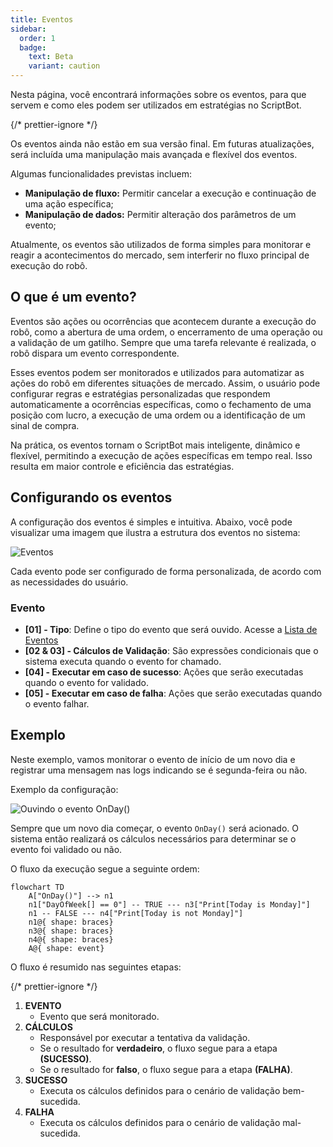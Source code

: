 ```yaml
---
title: Eventos
sidebar:
  order: 1
  badge:
    text: Beta
    variant: caution
---
```



Nesta página, você encontrará informações sobre os eventos, para que servem e como eles podem ser utilizados em estratégias no ScriptBot.

{/* prettier-ignore */}
<Aside>
Os eventos ainda não estão em sua versão final. Em futuras atualizações, será incluída uma manipulação mais avançada e flexível dos eventos.

Algumas funcionalidades previstas incluem:

- **Manipulação de fluxo:** Permitir cancelar a execução e continuação de uma ação específica;
- **Manipulação de dados:** Permitir alteração dos parâmetros de um evento;

Atualmente, os eventos são utilizados de forma simples para monitorar e reagir a acontecimentos do mercado, sem interferir no fluxo principal de execução do robô.

</Aside>

## O que é um evento?

Eventos são ações ou ocorrências que acontecem durante a execução do robô, como a abertura de uma ordem, o encerramento de uma operação ou a validação de um gatilho. Sempre que uma tarefa relevante é realizada, o robô dispara um evento correspondente.

Esses eventos podem ser monitorados e utilizados para automatizar as ações do robô em diferentes situações de mercado. Assim, o usuário pode configurar regras e estratégias personalizadas que respondem automaticamente a ocorrências específicas, como o fechamento de uma posição com lucro, a execução de uma ordem ou a identificação de um sinal de compra.

Na prática, os eventos tornam o ScriptBot mais inteligente, dinâmico e flexível, permitindo a execução de ações específicas em tempo real. Isso resulta em maior controle e eficiência das estratégias.

## Configurando os eventos

A configuração dos eventos é simples e intuitiva. Abaixo, você pode visualizar uma imagem que ilustra a estrutura dos eventos no sistema:

<ImgFrame>![Eventos](@src/assets/Events.png)</ImgFrame>

Cada evento pode ser configurado de forma personalizada, de acordo com as necessidades do usuário.

### Evento

- **[01] - Tipo**: Define o tipo do evento que será ouvido. Acesse a [Lista de Eventos](/fundamentals/events/)
- **[02 & 03] - Cálculos de Validação**: São expressões condicionais que o sistema executa quando o evento for chamado.
- **[04] - Executar em caso de sucesso**: Ações que serão executadas quando o evento for validado.
- **[05] - Executar em caso de falha**: Ações que serão executadas quando o evento falhar.

## Exemplo

Neste exemplo, vamos monitorar o evento de início de um novo dia e registrar uma mensagem nas logs indicando se é segunda-feira ou não.

Exemplo da configuração:

<ImgFrame>![Ouvindo o evento OnDay()](@src/assets/EventEx01.png)</ImgFrame>

Sempre que um novo dia começar, o evento `OnDay()` será acionado. O sistema então realizará os cálculos necessários para determinar se o evento foi validado ou não.

O fluxo da execução segue a seguinte ordem:

<Preview>

```mermaid
flowchart TD
    A["OnDay()"] --> n1
    n1["DayOfWeek[] == 0"] -- TRUE --- n3["Print[Today is Monday]"]
    n1 -- FALSE --- n4["Print[Today is not Monday]"]
    n1@{ shape: braces}
    n3@{ shape: braces}
    n4@{ shape: braces}
    A@{ shape: event}
```

</Preview>

O fluxo é resumido nas seguintes etapas:

{/* prettier-ignore */}
<Steps>
1. **EVENTO**
   * Evento que será monitorado.
2. **CÁLCULOS**
   * Responsável por executar a tentativa da validação.
   * Se o resultado for **verdadeiro**, o fluxo segue para a etapa **(SUCESSO)**.
   * Se o resultado for **falso**, o fluxo segue para a etapa **(FALHA)**.
3. **SUCESSO**
   * Executa os cálculos definidos para o cenário de validação bem-sucedida.
4. **FALHA**
   * Executa os cálculos definidos para o cenário de validação mal-sucedida.
</Steps>
